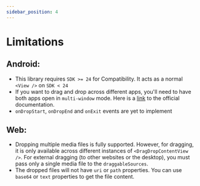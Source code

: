 ```yaml
---
sidebar_position: 4
---
```


# Limitations

## Android:

- This library requires `SDK >= 24` for Compatibility. It acts as a normal `<View />` on `SDK < 24`
- If you want to drag and drop across different apps, you'll need to have both apps open in `multi-window` mode. Here is a [link](https://developer.android.com/develop/ui/views/touch-and-input/drag-drop) to the official documentation.
- `onDropStart`, `onDropEnd` and `onExit` events are yet to implement

## Web:

- Dropping multiple media files is fully supported. However, for dragging, it is only available across different instances of `<DragDropContentView />`. For external dragging (to other websites or the desktop), you must pass only a single media file to the `draggableSources`.
- The dropped files will not have `uri` or `path` properties. You can use `base64` or `text` properties to get the file content.
